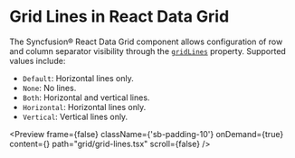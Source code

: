 
<Meta
  title="React Data Grid - Border Lines | Syncfusion"
  description="Customize border lines in Data Grid with horizontal, vertical, both, or no-line options to enhance visual presentation and layout clarity."
/>

# Grid Lines in React Data Grid

The Syncfusion® React Data Grid component allows configuration of row and column separator visibility through the [`gridLines`](https://react-api.syncfusion.com/data-grid/overview#gridlines) property. Supported values include:

- `Default`: Horizontal lines only. 
- `None`: No lines. 
- `Both`: Horizontal and vertical lines.  
- `Horizontal`: Horizontal lines only.
- `Vertical`: Vertical lines only.

<Preview  frame={false} 
  className={'sb-padding-10'}
  onDemand={true}
  content={<GridLines />}
  path="grid/grid-lines.tsx"
  scroll={false}
/>